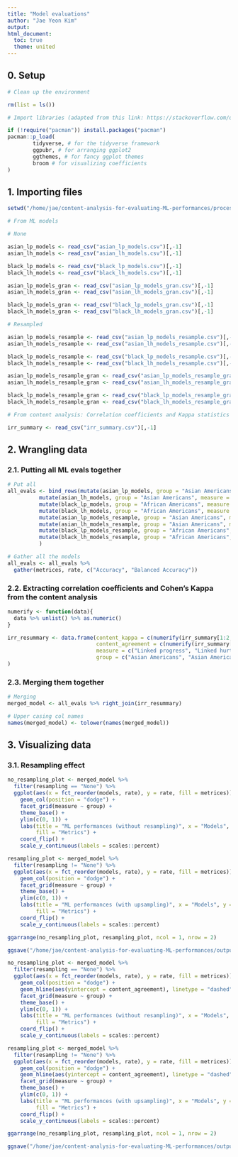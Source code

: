 ```yaml
---
title: "Model evaluations"
author: "Jae Yeon Kim"
output:
html_document: 
  toc: true
  theme: united
---
```


## 0. Setup 

```r

# Clean up the environment

rm(list = ls())

# Import libraries (adapted from this link: https://stackoverflow.com/questions/4090169/elegant-way-to-check-for-missing-packages-and-install-them)

if (!require("pacman")) install.packages("pacman")
pacman::p_load(
        tidyverse, # for the tidyverse framework
        ggpubr, # for arranging ggplot2 
        ggthemes, # for fancy ggplot themes
        broom # for visualizing coefficients
)
```

## 1. Importing files 

```r

setwd("/home/jae/content-analysis-for-evaluating-ML-performances/processed_data/")

# From ML models 

# None 

asian_lp_models <- read_csv("asian_lp_models.csv")[,-1]
asian_lh_models <- read_csv("asian_lh_models.csv")[,-1]

black_lp_models <- read_csv("black_lp_models.csv")[,-1]
black_lh_models <- read_csv("black_lh_models.csv")[,-1]

asian_lp_models_gran <- read_csv("asian_lp_models_gran.csv")[,-1]
asian_lh_models_gran <- read_csv("asian_lh_models_gran.csv")[,-1]

black_lp_models_gran <- read_csv("black_lp_models_gran.csv")[,-1]
black_lh_models_gran <- read_csv("black_lh_models_gran.csv")[,-1]

# Resampled 

asian_lp_models_resample <- read_csv("asian_lp_models_resample.csv")[,-1]
asian_lh_models_resample <- read_csv("asian_lh_models_resample.csv")[,-1]

black_lp_models_resample <- read_csv("black_lp_models_resample.csv")[,-1]
black_lh_models_resample <- read_csv("black_lh_models_resample.csv")[,-1]

asian_lp_models_resample_gran <- read_csv("asian_lp_models_resample_gran.csv")[,-1]
asian_lh_models_resample_gran <- read_csv("asian_lh_models_resample_gran.csv")[,-1]

black_lp_models_resample_gran <- read_csv("black_lp_models_resample_gran.csv")[,-1]
black_lh_models_resample_gran <- read_csv("black_lh_models_resample_gran.csv")[,-1]

# From content analysis: Correlation coefficients and Kappa statistics 

irr_summary <- read_csv("irr_summary.csv")[,-1]

```

## 2. Wrangling data

### 2.1. Putting all ML evals together

```r
  
# Put all 
all_evals <- bind_rows(mutate(asian_lp_models, group = "Asian Americans", measure = "Linked progress", resampling = "None"),
          mutate(asian_lh_models, group = "Asian Americans", measure = "Linked hurt", resampling = "None"),
          mutate(black_lp_models, group = "African Americans", measure = "Linked progress", resampling = "None"),
          mutate(black_lh_models, group = "African Americans", measure = "Linked hurt", resampling = "None"),
          mutate(asian_lp_models_resample, group = "Asian Americans", measure = "Linked progress", resampling = "Upsampling"),
          mutate(asian_lh_models_resample, group = "Asian Americans", measure = "Linked hurt", resampling = "Upsampling"),
          mutate(black_lp_models_resample, group = "African Americans", measure = "Linked progress", resampling = "Upsampling"),
          mutate(black_lh_models_resample, group = "African Americans", measure = "Linked hurt", resampling = "Upsampling")
          )

# Gather all the models 
all_evals <- all_evals %>%
  gather(metrices, rate, c("Accuracy", "Balanced Accuracy"))

```

### 2.2. Extracting correlation coefficients and Cohen's Kappa from the content analysis

```r

numerify <- function(data){
  data %>% unlist() %>% as.numeric()
}

irr_resummary <- data.frame(content_kappa = c(numerify(irr_summary[1:2, 1]), numerify(irr_summary[1:2, 2])),
                            content_agreement = c(numerify(irr_summary[1:2, 3]), numerify(irr_summary[1:2, 4])),
                            measure = c("Linked progress", "Linked hurt", "Linked progress", "Linked hurt"),
                            group = c("Asian Americans", "Asian Americans", "African Americans", "African Americans")
)

```

### 2.3. Merging them together 

```r

# Merging 
merged_model <- all_evals %>% right_join(irr_resummary) 

# Upper casing col names 
names(merged_model) <- tolower(names(merged_model))

```

## 3. Visualizing data 

### 3.1. Resampling effect  

```r

no_resampling_plot <- merged_model %>%
  filter(resampling == "None") %>%
  ggplot(aes(x = fct_reorder(models, rate), y = rate, fill = metrices)) +
    geom_col(position = "dodge") +
    facet_grid(measure ~ group) +
    theme_base() +
    ylim(c(0, 1)) +
    labs(title = "ML performances (without resampling)", x = "Models", y = "Performance (%)",
         fill = "Metrics") +
    coord_flip() +
    scale_y_continuous(labels = scales::percent)

resampling_plot <- merged_model %>%
  filter(resampling != "None") %>%
  ggplot(aes(x = fct_reorder(models, rate), y = rate, fill = metrices)) +
    geom_col(position = "dodge") +
    facet_grid(measure ~ group) +
    theme_base() +
    ylim(c(0, 1)) +
    labs(title = "ML performances (with upsampling)", x = "Models", y = "Performance (%)",
         fill = "Metrics") +
    coord_flip() +
    scale_y_continuous(labels = scales::percent)

ggarrange(no_resampling_plot, resampling_plot, ncol = 1, nrow = 2)

ggsave("/home/jae/content-analysis-for-evaluating-ML-performances/outputs/ml_performances_gran.png", height = 10, width = 12)

```

```r

no_resampling_plot <- merged_model %>%
  filter(resampling == "None") %>%
  ggplot(aes(x = fct_reorder(models, rate), y = rate, fill = metrices)) +
    geom_col(position = "dodge") +
    geom_hline(aes(yintercept = content_agreement), linetype = "dashed") +
    facet_grid(measure ~ group) +
    theme_base() +
    ylim(c(0, 1)) +
    labs(title = "ML performances (without resampling)", x = "Models", y = "Performance (%)",
         fill = "Metrics") +
    coord_flip() +
    scale_y_continuous(labels = scales::percent)

resampling_plot <- merged_model %>%
  filter(resampling != "None") %>%
  ggplot(aes(x = fct_reorder(models, rate), y = rate, fill = metrices)) +
    geom_col(position = "dodge") +
    geom_hline(aes(yintercept = content_agreement), linetype = "dashed") +
    facet_grid(measure ~ group) +
    theme_base() +
    ylim(c(0, 1)) +
    labs(title = "ML performances (with upsampling)", x = "Models", y = "Performance (%)",
         fill = "Metrics") +
    coord_flip() +
    scale_y_continuous(labels = scales::percent)

ggarrange(no_resampling_plot, resampling_plot, ncol = 1, nrow = 2)

ggsave("/home/jae/content-analysis-for-evaluating-ML-performances/outputs/ml_content_gran.png", height = 10, width = 12)
```

